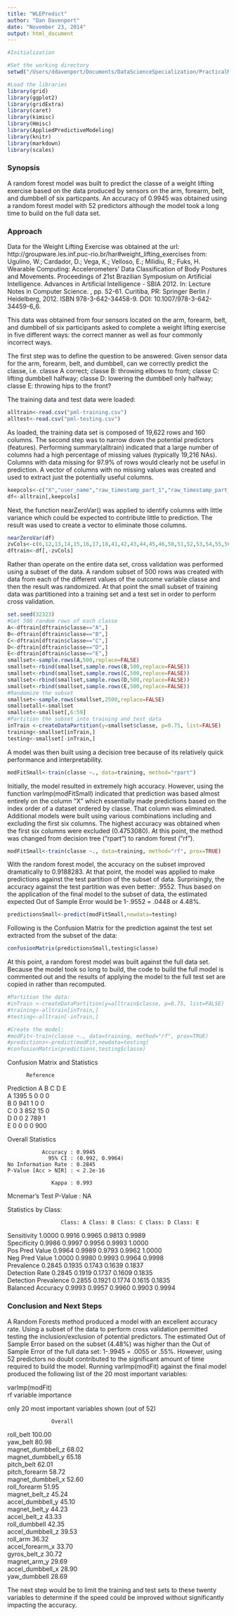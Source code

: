 ```yaml
---
title: "WLEPredict"
author: "Dan Davenport"
date: "November 23, 2014"
output: html_document
---
```


```r
#Initialization

#Set the working directory
setwd("/Users/ddavenport/Documents/DataScienceSpecialization/PracticalMachineLearning/CourseProject/WLEPredict")

#Load the libraries
library(grid)
library(ggplot2)
library(gridExtra)
library(caret)
library(kimisc)
library(Hmisc)
library(AppliedPredictiveModeling)
library(knitr)
library(markdown)
library(scales)
```

### Synopsis

A random forest model was built to predict the classe of a weight lifting exercise based on the data produced by sensors on the arm, forearm, belt, and dumbbell of six particpants. An accuracy of 0.9945 was obtained using a random forest model with 52 predictors although the model took a long time to build on the full data set.  

### Approach

Data for the Weight Lifting Exercise was obtained at the url: http://groupware.les.inf.puc-rio.br/har#weight_lifting_exercises from: Ugulino, W.; Cardador, D.; Vega, K.; Velloso, E.; Milidiu, R.; Fuks, H. Wearable Computing: Accelerometers' Data Classification of Body Postures and Movements. Proceedings of 21st Brazilian Symposium on Artificial Intelligence. Advances in Artificial Intelligence - SBIA 2012. In: Lecture Notes in Computer Science. , pp. 52-61. Curitiba, PR: Springer Berlin / Heidelberg, 2012. ISBN 978-3-642-34458-9. DOI: 10.1007/978-3-642-34459-6_6.  

This data was obtained from four sensors located on the arm, forearm, belt, and dumbbell of six participants asked to complete a weight lifting exercise in five different ways: the correct manner as well as four commonly incorrect ways.  

The first step was to define the question to be answered:  Given sensor data for the arm, forearm, belt, and dumbbell, can we correctly predict the classe, i.e. classe A correct; classe B: throwing elbows to front; classe C: lifting dumbbell halfway; classe D: lowering the dumbbell only halfway; classe E: throwing hips to the front?  

The training data and test data were loaded:   

```r
alltrain<-read.csv("pml-training.csv")
alltest<-read.csv("pml-testing.csv")
```

As loaded, the training data set is composed of 19,622 rows and 160 columns.  The second step was to narrow down the potential predictors (features).  Performing summary(alltrain) indicated that a large number of columns had a high percentage of missing values (typically 19,216 NAs).  Columns with data missing for 97.9% of rows would clearly not be useful in prediction.  A vector of columns with no missing values was created and used to extract just the potentially useful columns. 

```r
keepcols<-c("X","user_name","raw_timestamp_part_1","raw_timestamp_part_2","cvtd_timestamp","new_window","num_window","roll_belt","pitch_belt","yaw_belt","total_accel_belt","kurtosis_roll_belt","kurtosis_picth_belt","kurtosis_yaw_belt","skewness_roll_belt","skewness_roll_belt.1","skewness_yaw_belt","amplitude_yaw_belt","gyros_belt_x","gyros_belt_y","gyros_belt_z","accel_belt_x","accel_belt_y","accel_belt_z","magnet_belt_x","magnet_belt_y","magnet_belt_z","roll_arm","pitch_arm","yaw_arm","total_accel_arm","gyros_arm_x","gyros_arm_y","gyros_arm_z","accel_arm_x","accel_arm_y","accel_arm_z","magnet_arm_x","magnet_arm_y","magnet_arm_z","kurtosis_roll_arm","kurtosis_picth_arm","kurtosis_yaw_arm","skewness_roll_arm","skewness_pitch_arm","skewness_yaw_arm","roll_dumbbell","pitch_dumbbell","yaw_dumbbell","kurtosis_roll_dumbbell","kurtosis_picth_dumbbell","kurtosis_yaw_dumbbell","skewness_roll_dumbbell","skewness_pitch_dumbbell","skewness_yaw_dumbbell","max_yaw_dumbbell","min_yaw_dumbbell","amplitude_yaw_dumbbell","total_accel_dumbbell","gyros_dumbbell_x","gyros_dumbbell_y","gyros_dumbbell_z","accel_dumbbell_x","accel_dumbbell_y","accel_dumbbell_z","magnet_dumbbell_x","magnet_dumbbell_y","magnet_dumbbell_z","roll_forearm","pitch_forearm","yaw_forearm","kurtosis_roll_forearm","kurtosis_picth_forearm","kurtosis_yaw_forearm","skewness_roll_forearm","skewness_pitch_forearm","skewness_yaw_forearm","max_yaw_forearm","min_yaw_forearm","amplitude_yaw_forearm","total_accel_forearm","gyros_forearm_x","gyros_forearm_y","gyros_forearm_z","accel_forearm_x","accel_forearm_y","accel_forearm_z","magnet_forearm_x","magnet_forearm_y","magnet_forearm_z","classe")
df<-alltrain[,keepcols]
```
Next, the function nearZeroVar() was applied to identify columns with little variance which could be expected to contribute little to prediction.  The result was used to create a vector to eliminate those columns.  

```r
nearZeroVar(df)
zvCols<-c(6,12,13,14,15,16,17,18,41,42,43,44,45,46,50,51,52,53,54,55,56,57,58,72,73,74,75,76,77,78,79,80)
dftrain<-df[,-zvCols]
```

Rather than operate on the entire data set, cross validation was performed using a subset of the data.  A random subset of 500 rows was created with data from each of the different values of the outcome variable classe and then the result was randomized.  At that point the small subset of training data was partitioned into a training set and a test set in order to perform cross validation.

```r
set.seed(32323)
#Get 500 random rows of each classe
A<-dftrain[dftrain$classe=="A",]
B<-dftrain[dftrain$classe=="B",]
C<-dftrain[dftrain$classe=="C",]
D<-dftrain[dftrain$classe=="D",]
E<-dftrain[dftrain$classe=="E",]
smallset<-sample.rows(A,500,replace=FALSE)
smallset<-rbind(smallset,sample.rows(B,500,replace=FALSE))
smallset<-rbind(smallset,sample.rows(C,500,replace=FALSE))
smallset<-rbind(smallset,sample.rows(D,500,replace=FALSE))
smallset<-rbind(smallset,sample.rows(E,500,replace=FALSE))
#Randomize the subset
smallset<-sample.rows(smallset,2500,replace=FALSE)
smallsetall<-smallset
smallset<-smallset[,6:59]
#Partition the subset into training and test data
inTrain <-createDataPartition(y=smallset$classe, p=0.75, list=FALSE)
training<-smallset[inTrain,]
testing<-smallset[-inTrain,]
```

A model was then built using a decision tree because of its relatively quick performance and interpretability.  

```r
modFitSmall<-train(classe ~., data=training, method="rpart")
```

Initially, the model resulted in extremely high accuracy.  However, using the function varImp(modFitSmall) indicated that prediction was based almost entirely on the column "X" which essentially made predictions based on the index order of a dataset ordered by classe.  That column was eliminated.  Additional models were built using various combinations including and excluding the first six columns.  The highest accuracy was obtained when the first six columns were excluded (0.4753080).  At this point, the method was changed from decision tree ("rpart") to random forest ("rf").  

```r
modFitSmall<-train(classe ~., data=training, method="rf", prox=TRUE)
```

With the random forest model, the accuracy on the subset improved dramatically to 0.9188283.  At that point, the model was applied to make predictions against the test partition of the subset of data.  Surprisingly, the accuracy against the test partition was even better: .9552.  Thus based on the application of the final model to the subset of data, the estimated expected Out of Sample Error would be 1-.9552 = .0448 or 4.48%.  

```r
predictionsSmall<-predict(modFitSmall,newdata=testing)
```

Following is the Confusion Matrix for the prediction against the test set extracted from the subset of the data:  

```r
confusionMatrix(predictionsSmall,testing$classe)
```
  
At this point, a random forest model was built against the full data set.  Because the model took so long to build, the code to build the full model is commented out and the results of applying the model to the full test set are copied in rather than recomputed.  

```r
#Partition the data:
#inTrain <-createDataPartition(y=alltrain$classe, p=0.75, list=FALSE)
#training<-alltrain[inTrain,]
#testing<-alltrain[-inTrain,]

#Create the model:
#modFit<-train(classe ~., data=training, method="rf", prox=TRUE)
#predictions<-predict(modFit,newdata=testing)
#confusionMatrix(predictions,testing$classe)
```

Confusion Matrix and Statistics  
  
          Reference  
Prediction    A    B    C    D    E  
         A 1395    5    0    0    0  
         B    0  941    1    0    0  
         C    0    3  852   15    0  
         D    0    0    2  789    1  
         E    0    0    0    0  900  
  
Overall Statistics  
                                           
               Accuracy : 0.9945           
                 95% CI : (0.992, 0.9964)  
    No Information Rate : 0.2845           
    P-Value [Acc > NIR] : < 2.2e-16        
                                         
                  Kappa : 0.993            
 Mcnemar's Test P-Value : NA               

Statistics by Class:  
  
                     Class: A Class: B Class: C Class: D Class: E  
Sensitivity            1.0000   0.9916   0.9965   0.9813   0.9989  
Specificity            0.9986   0.9997   0.9956   0.9993   1.0000  
Pos Pred Value         0.9964   0.9989   0.9793   0.9962   1.0000  
Neg Pred Value         1.0000   0.9980   0.9993   0.9964   0.9998  
Prevalence             0.2845   0.1935   0.1743   0.1639   0.1837  
Detection Rate         0.2845   0.1919   0.1737   0.1609   0.1835  
Detection Prevalence   0.2855   0.1921   0.1774   0.1615   0.1835  
Balanced Accuracy      0.9993   0.9957   0.9960   0.9903   0.9994  

### Conclusion and Next Steps  
  
A Random Forests method produced a model with an excellent accuracy rate.  Using a subset of the data to perform cross validation permitted testing the inclusion/exclusion of potential predictors.  The estimated Out of Sample Error based on the subset (4.48%) was higher than the Out of Sample Error of the full data set: 1-.9945 = .0055 or .55%.  However, using 52 predictors no doubt contributed to the significant amount of time required to build the model.  Running varImp(modFit) against the final model produced the following list of the 20 most important variables:  
  
varImp(modFit)  
rf variable importance  
  
  only 20 most important variables shown (out of 52)  
  
                  Overall  
roll_belt          100.00  
yaw_belt            80.98  
magnet_dumbbell_z   68.02  
magnet_dumbbell_y   65.18  
pitch_belt          62.01  
pitch_forearm       58.72  
magnet_dumbbell_x   52.60  
roll_forearm        51.95  
magnet_belt_z       45.24  
accel_dumbbell_y    45.10  
magnet_belt_y       44.23  
accel_belt_z        43.33  
roll_dumbbell       42.35  
accel_dumbbell_z    39.53  
roll_arm            36.32  
accel_forearm_x     33.70  
gyros_belt_z        30.72  
magnet_arm_y        29.69  
accel_dumbbell_x    28.90  
yaw_dumbbell        28.69  

The next step would be to limit the training and test sets to these twenty variables to determine if the speed could be improved without significantly impacting the accuracy.  